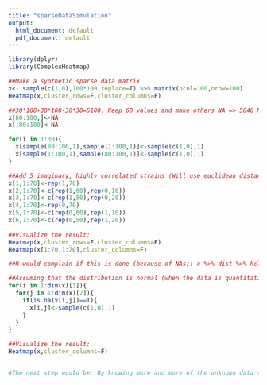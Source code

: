 ```yaml
---
title: "sparseDataSimulation"
output:
  html_document: default
  pdf_document: default
---
```


```r
library(dplyr)
library(ComplexHeatmap)

##Make a synthetic sparse data matrix
x<- sample(c(1,0),100*100,replace=T) %>% matrix(ncol=100,nrow=100) 
Heatmap(x,cluster_rows=F,cluster_columns=F)

##30*100+30*100-30*30=5100. Keep 60 values and make others NA => 5040 NA
x[80:100,]<-NA
x[,80:100]<-NA 

for(i in 1:30){
  x[sample(80:100,1),sample(1:100,1)]<-sample(c(1,0),1)
  x[sample(1:100,1),sample(80:100,1)]<-sample(c(1,0),1) 
}

##Add 5 imaginary, highly correlated strains (Will use euclidean distance instead of pcc)
x[1,1:70]<-rep(1,70)
x[2,1:70]<-c(rep(1,60),rep(0,10))
x[3,1:70]<-c(rep(1,50),rep(0,20))
x[4,1:70]<-rep(0,70)
x[5,1:70]<-c(rep(0,60),rep(1,10))
x[6,1:70]<-c(rep(0,50),rep(1,20))
  
##Visualize the result:
Heatmap(x,cluster_rows=F,cluster_columns=F)
Heatmap(x[1:70,1:70],cluster_columns=F)

##R would complain if this is done (because of NAs): x %>% dist %>% hclust

##Assuming that the distribution is normal (when the data is quantitative) => the imputed data would be 50% 0 and 50% 1
for(i in 1:dim(x)[1]){
  for(j in 1:dim(x)[2]){
    if(is.na(x[i,j])==T){
      x[i,j]<-sample(c(1,0),1)
    }
  }
}

##Visualize the result:
Heatmap(x,cluster_columns=F)


#The next step would be: By knowing more and more of the unknown data (which were imputed), what will be interesting? How can the fixed sparse data give us more info?
```

